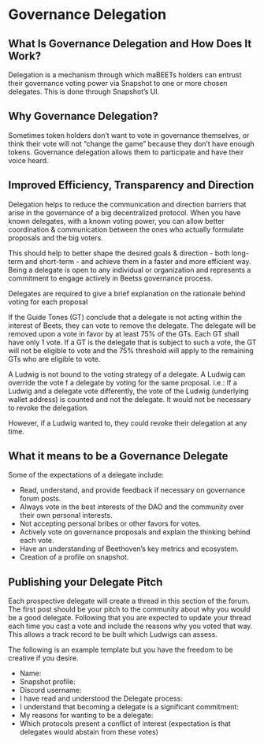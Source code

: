 # Governance Delegation

## What Is Governance Delegation and How Does It Work?

Delegation is a mechanism through which maBEETs holders can entrust their governance voting power via Snapshot to one or more chosen delegates. This is done through Snapshot’s UI.

## Why Governance Delegation?

Sometimes token holders don’t want to vote in governance themselves, or think their vote will not “change the game” because they don’t have enough tokens. Governance delegation allows them to participate and have their voice heard.

## Improved Efficiency, Transparency and Direction

Delegation helps to reduce the communication and direction barriers that arise in the governance of a big decentralized protocol. When you have known delegates, with a known voting power, you can allow better coordination & communication between the ones who actually formulate proposals and the big voters.

This should help to better shape the desired goals & direction - both long-term and short-term - and achieve them in a faster and more efficient way. Being a delegate is open to any individual or organization and represents a commitment to engage actively in Beetss governance process.

Delegates are required to give a brief explanation on the rationale behind voting for each proposal

If the Guide Tones (GT) conclude that a delegate is not acting within the interest of Beets, they can vote to remove the delegate. The delegate will be removed upon a vote in favor by at least 75% of the GTs. Each GT shall have only 1 vote. If a GT is the delegate that is subject to such a vote, the GT will not be eligible to vote and the 75% threshold will apply to the remaining GTs who are eligible to vote.

A Ludwig is not bound to the voting strategy of a delegate. A Ludwig can override the vote f a delegate by voting for the same proposal. i.e.: If a Ludwig and a delegate vote differently, the vote of the Ludwig (underlying wallet address) is counted and not the delegate. It would not be necessary to revoke the delegation.

However, if a Ludwig wanted to, they could revoke their delegation at any time.

## What it means to be a Governance Delegate

Some of the expectations of a delegate include:

-   Read, understand, and provide feedback if necessary on governance forum posts.
-   Always vote in the best interests of the DAO and the community over their own personal interests.
-   Not accepting personal bribes or other favors for votes.
-   Actively vote on governance proposals and explain the thinking behind each vote.
-   Have an understanding of Beethoven’s key metrics and ecosystem.
-   Creation of a profile on snapshot.

## Publishing your Delegate Pitch

Each prospective delegate will create a thread in this section of the forum. The first post should be your pitch to the community about why you would be a good delegate. Following that you are expected to update your thread each time you cast a vote and include the reasons why you voted that way. This allows a track record to be built which Ludwigs can assess.

The following is an example template but you have the freedom to be creative if you desire.

-   Name:
-   Snapshot profile:
-   Discord username:
-   I have read and understood the Delegate process:
-   I understand that becoming a delegate is a significant commitment:
-   My reasons for wanting to be a delegate:
-   Which protocols present a conflict of interest (expectation is that delegates would abstain from these votes)
